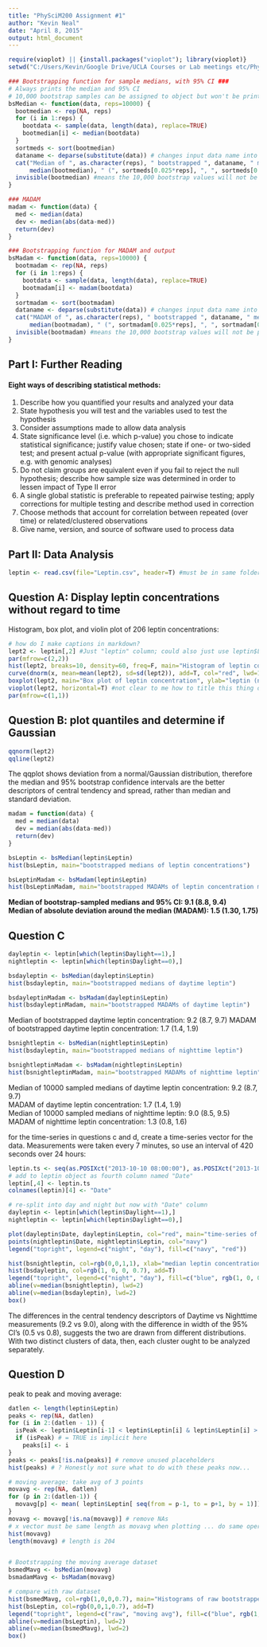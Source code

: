 ```yaml
---
title: "PhySciM200 Assignment #1"
author: "Kevin Neal"
date: "April 8, 2015"
output: html_document
---
```


```r
require(vioplot) || {install.packages("vioplot"); library(vioplot)}
setwd("C:/Users/Kevin/Google Drive/UCLA Courses or Lab meetings etc/PhysciM200/physciM200_psets")

### Bootstrapping function for sample medians, with 95% CI ###
# Always prints the median and 95% CI
# 10,000 bootstrap samples can be assigned to object but won't be printed to screen
bsMedian <- function(data, reps=10000) {
  bootmedian <- rep(NA, reps)
  for (i in 1:reps) {
    bootdata <- sample(data, length(data), replace=TRUE)
    bootmedian[i] <- median(bootdata)
  }
  sortmeds <- sort(bootmedian)
  dataname <- deparse(substitute(data)) # changes input data name into a string to be printed to screen
  cat("Median of ", as.character(reps), " bootstrapped ", dataname, " medians, with 95% CI: ", "\n", 
      median(bootmedian), " (", sortmeds[0.025*reps], ", ", sortmeds[0.975*reps], ")", sep="") # median of bootstrapped sample distributions/datapoints; report this with 95% CI
  invisible(bootmedian) #means the 10,000 bootstrap values will not be printed to screen but CAN be assigned to an object as if using return()
}

### MADAM
madam <- function(data) {
  med <- median(data)
  dev <- median(abs(data-med))
  return(dev)
}

### Bootstrapping function for MADAM and output
bsMadam <- function(data, reps=10000) {
  bootmadam <- rep(NA, reps)
  for (i in 1:reps) {
    bootdata <- sample(data, length(data), replace=TRUE)
    bootmadam[i] <- madam(bootdata)
  }
  sortmadam <- sort(bootmadam)
  dataname <- deparse(substitute(data)) # changes input data name into a string to be printed to screen
  cat("MADAM of ", as.character(reps), " bootstrapped ", dataname, " medians, with 95% CI: ", "\n", 
      median(bootmadam), " (", sortmadam[0.025*reps], ", ", sortmadam[0.975*reps], ")", sep="") # MADAM of bootstrapped sample distributions/datapoints; report this with 95% CI
  invisible(bootmadam) #means the 10,000 bootstrap values will not be printed to screen but CAN be assigned to an object as if using return()
}

```

## Part I: Further Reading
#### Eight ways of describing statistical methods:
1. Describe how you quantified your results and analyzed your data
2. State hypothesis you will test and the variables used to test the hypothesis
3. Consider assumptions made to allow data analysis
4. State significance level (i.e. which p-value) you chose to indicate statistical significance; justify value chosen; state if one- or two-sided test; and present actual p-value (with appropriate significant figures, e.g. with genomic analyses)
5. Do not claim groups are equivalent even if you fail to reject the null hypothesis; describe how sample size was determined in order to lessen impact of Type II error
6. A single global statistic is preferable to repeated pairwise testing; apply corrections for multiple testing and describe method used in correction
7. Choose methods that account for correlation between repeated (over time) or related/clustered observations
8. Give name, version, and source of software used to process data

## Part II: Data Analysis

```r
leptin <- read.csv(file="Leptin.csv", header=T) #must be in same folder as Rmd file... ugh
```

## Question A: Display leptin concentrations without regard to time  
Histogram, box plot, and violin plot of 206 leptin concentrations:
```r
# how do I make captions in markdown?
lept2 <- leptin[,2] #Just "leptin" column; could also just use leptin$Leptin throughout
par(mfrow=c(2,2))
hist(lept2, breaks=10, density=60, freq=F, main="Histogram of leptin concentration", xlab="leptin (ng/mL)", xaxs="i", yaxs="i", tck=0.02)
curve(dnorm(x, mean=mean(lept2), sd=sd(lept2)), add=T, col="red", lwd=1) # plots normal dist based on mean and stddev of your actual data
boxplot(lept2, main="Box plot of leptin concentration", ylab="leptin (ng/mL)", tck=0.02)
vioplot(lept2, horizontal=T) #not clear to me how to title this thing or apply any normal plot args...
par(mfrow=c(1,1))
```


## Question B: plot quantiles and determine if Gaussian

```r
qqnorm(lept2)
qqline(lept2)
```

The qqplot shows deviation from a normal/Gaussian distribution, therefore the median and 95% bootstrap confidence intervals are the better descriptors of central tendency and spread, rather than median and standard deviation.

```r
madam = function(data) {
  med = median(data)
  dev = median(abs(data-med))
  return(dev)
}
```

```r
bsLeptin <- bsMedian(leptin$Leptin)
hist(bsLeptin, main="bootstrapped medians of leptin concentrations")

bsLeptinMadam <- bsMadam(leptin$Leptin)
hist(bsLeptinMadam, main="bootstrapped MADAMs of leptin concentration medians")

```

__Median of bootstrap-sampled medians and 95% CI: 9.1 (8.8, 9.4)__  
__Median of absolute deviation around the median (MADAM): 1.5 (1.30, 1.75)__  


## Question C
```r
dayleptin <- leptin[which(leptin$Daylight==1),]
nightleptin <- leptin[which(leptin$Daylight==0),]

bsdayleptin <- bsMedian(dayleptin$Leptin)
hist(bsdayleptin, main="bootstrapped medians of daytime leptin")

bsdayleptinMadam <- bsMadam(dayleptin$Leptin)
hist(bsdayleptinMadam, main="bootstrapped MADAMs of daytime leptin")

```

Median of bootstrapped daytime leptin concentration: 9.2 (8.7, 9.7)
MADAM of bootstrapped daytime leptin concentration: 1.7 (1.4, 1.9)

```r

bsnightleptin <- bsMedian(nightleptin$Leptin)
hist(bsdayleptin, main="bootstrapped medians of nighttime leptin")

bsnightleptinMadam <- bsMadam(nightleptin$Leptin)
hist(bsnightleptinMadam, main="bootstrapped MADAMs of nighttime leptin")

```

Median of 10000 sampled medians of daytime leptin concentration: 9.2 (8.7, 9.7)  
MADAM of daytime leptin concentration: 1.7 (1.4, 1.9)  
Median of 10000 sampled medians of nighttime leptin: 9.0 (8.5, 9.5)  
MADAM of nighttime leptin concentration: 1.3 (0.8, 1.6)   


for the time-series in questions c and d, create a time-series vector for the data. Measurements were taken every 7 minutes, so use an interval of 420 seconds over 24 hours:

```r
leptin.ts <- seq(as.POSIXct("2013-10-10 08:00:00"), as.POSIXct("2013-10-11 08:00:00"), by=7*60)
# add to leptin object as fourth column named "Date"
leptin[,4] <- leptin.ts
colnames(leptin)[4] <- "Date"

# re-split into day and night but now with "Date" column
dayleptin <- leptin[which(leptin$Daylight==1),]
nightleptin <- leptin[which(leptin$Daylight==0),]

plot(dayleptin$Date, dayleptin$Leptin, col="red", main="time-series of leptin measurements", ylab="Leptin concentration", xlab="Time of measurement", tck=0.02)
points(nightleptin$Date, nightleptin$Leptin, col="navy")
legend("topright", legend=c("night", "day"), fill=c("navy", "red"))
```

```r
hist(bsnightleptin, col=rgb(0,0,1,1), xlab="median leptin concentration", main="Bootstrap resampled median Night and day leptin", tck=0.02, ylim=c(0,4000))
hist(bsdayleptin, col=rgb(1, 0, 0, 0.7), add=T)
legend("topright", legend=c("night", "day"), fill=c("blue", rgb(1, 0, 0, 0.7)))
abline(v=median(bsnightleptin), lwd=2)
abline(v=median(bsdayleptin), lwd=2)
box()
```

The differences in the central tendency descriptors of Daytime vs Nighttime measurements (9.2 vs 9.0), along with the difference in width of the 95% CI's (0.5 vs 0.8), suggests the two are drawn from different distributions. With two distinct clusters of data, then, each cluster ought to be analyzed separately.

## Question D
peak to peak and moving average:   
```r
datlen <- length(leptin$Leptin)
peaks <- rep(NA, datlen)
for (i in 2:(datlen - 1)) {
  isPeak <- leptin$Leptin[i-1] < leptin$Leptin[i] & leptin$Leptin[i] > leptin$Leptin[i+1]
  if (isPeak) # = TRUE is implicit here
    peaks[i] <- i
}
peaks <- peaks[!is.na(peaks)] # remove unused placeholders
hist(peaks) # ? Honestly not sure what to do with these peaks now...

# moving average: take avg of 3 points
movavg <- rep(NA, datlen)
for (p in 2:(datlen-1)) {
  movavg[p] <- mean( leptin$Leptin[ seq(from = p-1, to = p+1, by = 1)])
}
movavg <- movavg[!is.na(movavg)] # remove NAs
# x vector must be same length as movavg when plotting ... do same operations for the date column?
hist(movavg)
length(movavg) # length is 204


# Bootstrapping the moving average dataset
bsmedMavg <- bsMedian(movavg)
bsmadamMavg <- bsMadam(movavg)

# compare with raw dataset
hist(bsmedMavg, col=rgb(1,0,0,0.7), main="Histograms of raw bootstrapped and moving-averaged bootstraps")
hist(bsLeptin, col=rgb(0,0,1,0.7), add=T)
legend("topright", legend=c("raw", "moving avg"), fill=c("blue", rgb(1, 0, 0, 0.7)))
abline(v=median(bsLeptin), lwd=2)
abline(v=median(bsmedMavg), lwd=2)
box()

```

